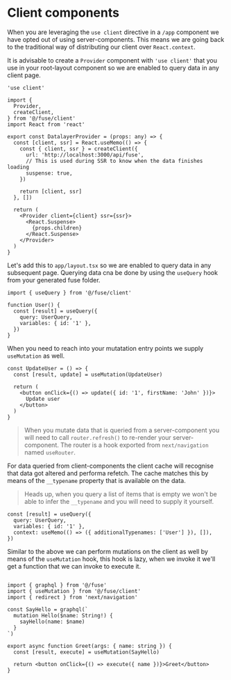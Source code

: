 # Client components

When you are leveraging the `use client` directive in a `/app` component we have opted out
of using server-components. This means we are going back to the traditional way of
distributing our client over `React.context`.

It is advisable to create a `Provider` component with `'use client'` that you use in your
root-layout component so we are enabled to query data in any client page.

```tsx
'use client'

import {
  Provider,
  createClient,
} from '@/fuse/client'
import React from 'react'

export const DatalayerProvider = (props: any) => {
  const [client, ssr] = React.useMemo(() => {
    const { client, ssr } = createClient({
      url: 'http://localhost:3000/api/fuse',
      // This is used during SSR to know when the data finishes loading
      suspense: true,
    })

    return [client, ssr]
  }, [])

  return (
    <Provider client={client} ssr={ssr}>
      <React.Suspense>
        {props.children}
      </React.Suspense>
    </Provider>
  )
}
```

Let's add this to `app/layout.tsx` so we are enabled to query data in any subsequent page.
Querying data cna be done by using the `useQuery` hook from your generated fuse folder.

```tsx
import { useQuery } from '@/fuse/client'

function User() {
  const [result] = useQuery({
    query: UserQuery,
    variables: { id: '1' },
  })
}
```

When you need to reach into your mutatation entry points we supply `useMutation` as well.

```tsx
const UpdateUser = () => {
  const [result, update] = useMutation(UpdateUser)

  return (
    <button onClick={() => update({ id: '1', firstName: 'John' })}>
      Update user
    </button>
  )
}
```

> When you mutate data that is queried from a server-component you will need to
> call `router.refresh()` to re-render your server-component. The router is a hook
> exported from `next/navigation` named `useRouter`.

For data queried from client-components the client cache will recognise that data got
altered and performa refetch. The cache matches this by means of the `__typename` property
that is available on the data.

> Heads up, when you query a list of items that is empty we won't be able to infer the
> `__typename` and you will need to supply it yourself.

```tsx
const [result] = useQuery({
  query: UserQuery,
  variables: { id: '1' },
  context: useMemo(() => ({ additionalTypenames: ['User'] }), []),
})
```

Similar to the above we can perform mutations on the client as well by means of the `useMutation` hook,
this hook is lazy, when we invoke it we'll get a function that we can invoke to execute it.

```tsx

import { graphql } from '@/fuse'
import { useMutation } from '@/fuse/client'
import { redirect } from 'next/navigation'

const SayHello = graphql(`
  mutation Hello($name: String!) {
    sayHello(name: $name)
  }
`)

export async function Greet(args: { name: string }) {
  const [result, execute] = useMutation(SayHello)

  return <button onClick={() => execute({ name })}>Greet</button>
}
```
